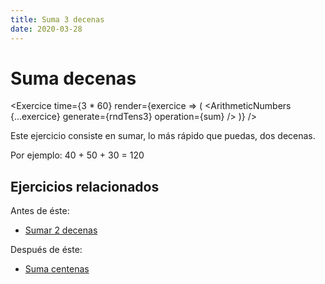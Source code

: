 ```yaml
---
title: Suma 3 decenas
date: 2020-03-28
---
```



# Suma decenas

<Exercice
  time={3 * 60}
  render={exercice => (
    <ArithmeticNumbers {...exercice} generate={rndTens3} operation={sum} />
  )}
/>

Este ejercicio consiste en sumar, lo más rápido que puedas, dos decenas.

Por ejemplo: 40 + 50 + 30 = 120

## Ejercicios relacionados

Antes de éste:

- [Sumar 2 decenas](/calculo-mental/suma-decenas)

Después de éste:

- [Suma centenas](/calculo-mental/suma-centenas)
